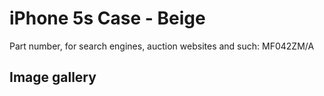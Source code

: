 # iPhone 5s Case - Beige

Part number, for search engines, auction websites and such: MF042ZM/A

## Image gallery

<div style={{ width: "768px" }}>
  <GalleryComponent
    images={[
      {
        original: "/everysource/MF042",
        thumbnail: "/everypreview/MF042",
      },
      {
        original: "/everysource/MF042_AV1_SILVER",
        thumbnail: "/everypreview/MF042_AV1_SILVER",
      },
      {
        original: "/everysource/MF042_AV1_SPACE_GRAY",
        thumbnail: "/everypreview/MF042_AV1_SPACE_GRAY",
      },
      {
        original: "/everysource/MF042_AV2",
        thumbnail: "/everypreview/MF042_AV2",
      }
    ]}
  />
</div>